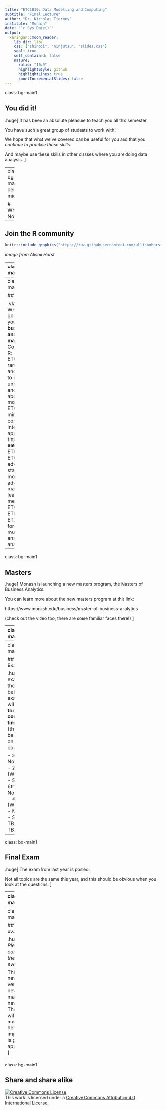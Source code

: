 ```yaml
---
title: "ETC1010: Data Modelling and Computing"
subtitle: "Final Lecture"
author: "Dr. Nicholas Tierney"
institute: "Monash"
date: "`r Sys.Date()`"
output:
  xaringan::moon_reader:
    lib_dir: libs
    css: ["shinobi", "ninjutsu", "slides.css"]
    seal: true
    self_contained: false
    nature:
      ratio: "16:9"
      highlightStyle: github
      highlightLines: true
      countIncrementalSlides: false
---
```


class: bg-main1

## You did it!

.huge[
It has been an absolute pleasure to teach you all this semester

You have such a great group of students to work with!

We hope that what we've covered can be useful for you and that you *continue to practice these skills*. 

And maybe use these skills in other classes where you are doing data analysis.
]

---
class: bg-main1 center middle

# What Now?



---

## Join the R community 

```r
knitr::include_graphics("https://raw.githubusercontent.com/allisonhorst/stats-illustrations/master/rstats-artwork/welcome_to_rstats_twitter.png")
```


*image from Alison Horst*

---
class: bg-main1

## What Now?

.huge[
- Consider writing up your project as a blog post using [blogdown](https://bookdown.org/yihui/blogdown/) - See [Alison Hill's blogpost on creating your own blog](https://alison.rbind.io/post/2017-06-12-up-and-running-with-blogdown/)
- Consider sharing your project talk with the [Melbourne R user network (MelbURN)](https://www.meetup.com/MelbURN-Melbourne-Users-of-R-Network/) or [R-Ladies Melbourne](https://www.meetup.com/rladies-melbourne/)
]

---
class: bg-main1

## Major

.vlarge[
- Where do you go from here, if you are a **business analytics major**
- Courses using R: 
    - **core** 
        - ETC2420: randomization and simulation to understand uncertainty, and a little about Bayesian models
        - ETC3250: data mining, computationally intensive approach to fitting models
    - **electives** 
        - ETC3555, ETC3580: advanced statistical models, and advanced machine learning methods
        - ETC3550, ETF3500, ETX2250: forcasting and multivariate analysis, data analytics
]

---
class: bg-main1

## Masters

.huge[
Monash is launching a new masters program, the Masters of Business Analytics.

You can learn more about the new masters program at this link:

https://www.monash.edu/business/master-of-business-analytics

(check out the video too, there are some familiar faces there!)
]

---
class: bg-main1

# Assessment marks

.huge[
- Please try and finish the peer review for assignment 2 so I can send you your marks :)
- Assignment 3 marks being finalised
- ED assessment and remaining marks will be uploaded and shared with you via moodle
]

---
class: bg-main1

## Final Exam 

.huge[
For exam prep, the week before the exam, we will have **three consultation times**. (these will be posted on the course site)

- Steph: 1st November 1 - 2pm (W1105/6)
- Sayani: 6th November 3 - 4pm (W1105/6)
- Mitch: TBA
- Sherry: TBA
- Nick: TBA
]

---
class: bg-main1

## Final Exam

.huge[
The exam from last year is posted. 

Not all topics are the same this year, and this should be obvious when you look at the questions.
]

---
class: bg-main1

# Music from the semester

.huge[
If you want to listen to any of the music played this semester you can search for "ETC1010" on spotify, or click on these links:

[ETC1010 Openers](https://open.spotify.com/playlist/437mFw9wTy2b17TZksp0Yp?si=n_rlrdB-Tiqd-4HXjLSB3w)

[ETC1010 Closers](https://open.spotify.com/playlist/6OxlUzqcsLhVhKcWhLckbx?si=oBezzbIvTG-G3kU1b0gjPA)
]

---
class: bg-main1
 
## Course evaluation

.huge[
*Please complete the course evaluation.*

This is a new version, new material, new format. The course will evolve, and your help in improving it is greatly appreciated.
]

---
class: bg-main1

## Share and share alike

<a rel="license" href="http://creativecommons.org/licenses/by/4.0/"><img alt="Creative Commons License" style="border-width:0" src="https://i.creativecommons.org/l/by/4.0/88x31.png" /></a><br />This work is licensed under a <a rel="license" href="http://creativecommons.org/licenses/by/4.0/">Creative Commons Attribution 4.0 International License</a>.
